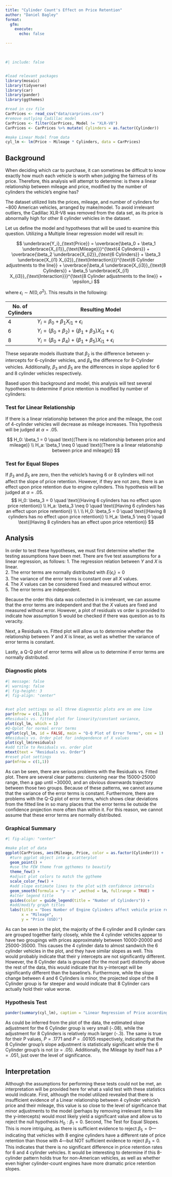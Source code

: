 ```yaml
---
title: "Cylinder Count's Effect on Price Retention"
author: "Daniel Bagley"
format: 
  gfm:
    execute: 
      echo: false

---
```


<br>


```r
#| include: false


#load relevant packages
library(mosaic)
library(tidyverse)
library(car)
library(pander)
library(ggthemes)

#read in csv file
CarPrices <- read_csv("data/carprices.csv")
#remove outlying Cadillac model
CarPrices <- filter(CarPrices, Model != "XLR-V8")
CarPrices <- CarPrices %>% mutate( Cylinders = as.factor(Cylinder))

#make Linear Model from data
cyl_lm <- lm(Price ~ Mileage * Cylinders, data = CarPrices)

```


## Background

When deciding which car to purchase, it can sometimes be difficult to know exactly how much each vehicle is worth when judging the fairness of its price. Therefore, this analysis will attempt to determine: is there a linear relationship between mileage and price, modified by the number of cylinders the vehicle's engine has?

The dataset utilized lists the prices, mileage, and number of cylinders for ~800 American vehicles, arranged by make/model. To avoid irrelevant outliers, the Cadillac XLR-V8 was removed from the data set, as its price is abnormally high for other 8 cylinder vehicles in the dataset. 

Let us define the model and hypotheses that will be used to examine this question. Utilizing a Multiple linear regression model will result in:


$$
  \underbrace{Y_i}_{\text{Price}} = \overbrace{\beta_0 + \beta_1 \underbrace{X_{i1}}_{\text{Mileage}}}^{\text{4 Cylinders}} + \overbrace{\beta_2 \underbrace{X_{i2}}_{\text{6 Cylinders}} + \beta_3 \underbrace{X_{i1} X_{i2}}_{\text{Interaction}}}^{\text{6 Cylinder adjustments to the line}} +  \overbrace{\beta_4 \underbrace{X_{i3}}_{\text{8 Cylinders}} + \beta_5 \underbrace{X_{i1} X_{i3}}_{\text{Interaction}}}^{\text{8 Cylinder adjustments to the line}} + \epsilon_i
$$

where $\epsilon_i\sim N(0,\sigma^2)$. This results in the following:

<center>

| No. of Cylinders | Resulting Model   |
|---|----------------------------------|
| 4 |  $Y_i = \beta_0 + \beta_1 X_{i1} + \epsilon_i$ |
| 6 |  $Y_i = (\beta_0 + \beta_2) + (\beta_1 + \beta_3) X_{i1} + \epsilon_i$ |
| 8 |  $Y_i = (\beta_0 + \beta_4) + (\beta_1 + \beta_5) X_{i1} + \epsilon_i$ |

</center>

These separate models illustrate that $\beta_2$ is the difference between y-intercepts for 6-cylinder vehicles, and $\beta_4$ the difference for 8-Cylinder vehicles. Additionally, $\beta_3$ and $\beta_5$ are the differences in slope applied for 6 and 8 cylinder vehicles respectively.

Based upon this background and model, this analysis will test several hypotheses to determine if price retention is modified by number of cylinders:

### Test for Linear Relationship
If there is a linear relationship between the price and the mileage, the cost of 4-cylinder vehicles will decrease as mileage increases. This hypothesis will be judged at $\alpha = .05$.

$$
  H_0: \beta_1 = 0 \quad \text{(There is no relationship between price and mileage)} \\
  H_a: \beta_1 \neq 0 \quad \text{(There is a linear relationship between price and mileage)}
$$

### Test for Equal Slopes
If $\beta_3 \ \text{and} \ \beta_5$ are zero, then the vehicle's having 6 or 8 cylinders will not affect the slope of price retention. However, if they are not zero, there is an effect upon price retention due to engine cylinders. This hypothesis will be judged at $\alpha = .05$. 
$$
  H_0: \beta_3  = 0 \quad  \text{(Having 6 cylinders has no effect upon price retention)} \\
  H_a: \beta_3 \neq 0 \quad \text{(Having 6 cylinders has an effect upon price retention)} \\
   \ \\
  H_0: \beta_5 = 0 \quad \text{(Having 8 cylinders has no effect upon price retention)} \\
  H_a: \beta_5 \neq 0 \quad \text{(Having 8 cylinders has an effect upon price retention)}
$$

  

## Analysis  

In order to test these hypotheses, we must first determine whether the testing assumptions have been met. There are five test assumptions for a linear regression, as follows:
1. The regression relation between $Y$ and $X$ is linear.  
2. The error terms are normally distributed with $E\{\epsilon_i\} = 0$  
3. The variance of the error terms is constant over all $X$ values.  
4. The $X$ values can be considered fixed and measured without error.  
5. The error terms are independent.

Because the order this data was collected in is irrelevant, we can assume that the error terms are independent and that the $X$ values are fixed and measured without error. However, a plot of residuals vs order is provided to indicate how assumption 5 would be checked if there was question as to its veracity.

Next, a Residuals vs. Fitted plot will allow us to determine whether the relationship between $Y$ and $X$ is linear, as well as whether the variance of error terms is constant.

Lastly, a Q-Q plot of error terms will allow us to determine if error terms are normally distributed.

### Diagnostic plots

```r
#| message: false
#| warning: false
#| fig-height: 3
#| fig-align: "center"


#set plot settings so all three diagnostic plots are on one line
par(mfrow = c(1,3))
#Residuals vs. fitted plot for linearity/constant variance,
plot(cyl_lm, which = 1)
#Q-Qplot for normal error terms
qqPlot(cyl_lm, id = FALSE, main = "Q-Q Plot of Error Terms", cex = 1)
#Residuals vs. Order plot for independence of X values
plot(cyl_lm$residuals)
#add title to Residuals vs. order plot
mtext(text = "Residuals vs. Order")
#reset plot settings
par(mfrow = c(1,1))
```

As can be seen, there are serious problems with the Residuals vs. Fitted plot. There are several clear patterns: clustering near the 15000-25000 range, then a gap until ~30000, and an obvious downwards trajectory between those two groups. Because of these patterns, we cannot assume that the variance of the error terms is constant. Furthermore, there are problems with the Q-Q plot of error terms, which shows clear deviations from the fitted line in so many places that the error terms lie outside the confidence projection more often than within it. For this reason, we cannot assume that these error terms are normally distributed.


### Graphical Summary

```r
#| fig-align: "center"

#make plot of data
ggplot(CarPrices, aes(Mileage, Price, color = as.factor(Cylinder))) + 
  #turn ggplot object into a scatterplot
  geom_point() + 
  #use the FEW theme from ggthemes to beautify
  theme_few() +
  #adjust plot colors to match the ggtheme
  scale_color_few() +
  #add slope estimate lines to the plot with confidence intervals
  geom_smooth(formula = "y ~ x" ,method = lm, fullrange = TRUE) +
  #alter legend title
  guides(color = guide_legend(title = "Number of Cylinders")) +
  #add/modify graph titles
  labs(title = "Does Number of Engine Cylinders affect vehicle price retention?",
       x = "Mileage",
       y = "Price (USD)")
```

  
As can be seen in the plot, the majority of the 6 cylinder and 8 cylinder cars are grouped together fairly closely, while the 4 cylinder vehicles appear to have two groupings with prices approximately between 10000-20000 and 25000-35000. This causes the 4 cylinder data to almost sandwich the 6 cylinder vehicles in the plot, and they have similar slopes as well. This would probably indicate that their y intercepts are not significantly different. However, the 8 Cylinder data is grouped (for the most part) distinctly above the rest of the data, this would indicate that its y-intercept will be significantly different than the baseline's. Furthermore, while the slope change between 4 and 6 Cylinders is minor, the projected slope of the 8 Cylinder group is far steeper and would indicate that 8 Cylinder cars actually hold their value worse. 

  
### Hypothesis Test

```r

pander(summary(cyl_lm), caption = "Linear Regression of Price according to Mileage and Cylinder count")

```

As could be inferred from the plot of the data, the estimated slope adjustment for the 6 Cylinder group is very small (-.08), while the adjustment for 8 Cylinders is relatively much larger (-.3). The same is true for their P values, $P = .1771 \ \text{and} \ P = .00105$ respectively, indicating that the 8 Cylinder group's slope adjustment is statistically significant while the 6 Cylinder group's is not $(\alpha = .05)$. Additionally, the Mileage by itself has a $P = .051$, just over the level of significance.

  
## Interpretation

Although the assumptions for performing these tests could not be met, an interpretation will be provided here for what a valid test with these statistics would indicate. First, although the model utilized revealed that there is insufficient evidence of a Linear relationship between 4 cylinder vehicle's price and their mileage, this value is so close to the level of significance that minor adjustments to the model (perhaps by removing irrelevant items like the y-intercepts) would most likely yield a significant value and allow us to reject the null hypothesis $H_0: \beta_1 = 0$. Second, The Test for Equal Slopes. This is more intriguing, as there is sufficient evidence to reject $\beta_5 = 0$&mdash;indicating that vehicles with 8 engine cylinders have a different rate of price retention than those with 4&mdash;but NOT sufficient evidence to reject $\beta_3 = 0$. This indicates that there is no significant difference in price retention rates for 6 and 4 cylinder vehicles. It would be interesting to determine if this 8-cylinder pattern holds true for non-American vehicles, as well as whether even higher cylinder-count engines have more dramatic price retention slopes.





